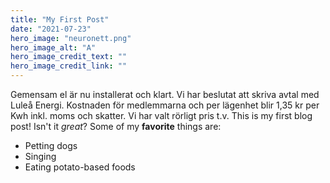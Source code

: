 ```yaml
---
title: "My First Post"
date: "2021-07-23"
hero_image: "neuronett.png"
hero_image_alt: "A"
hero_image_credit_text: ""
hero_image_credit_link: ""
---
```

Gemensam el är nu installerat och klart.
Vi har beslutat att skriva avtal med Luleå Energi. Kostnaden för medlemmarna och per lägenhet blir 1,35 kr per Kwh inkl. moms och skatter. Vi har valt rörligt pris t.v. 
This is my first blog post! Isn't it *great*?
Some of my **favorite** things are:
* Petting dogs
* Singing
* Eating potato-based foods
